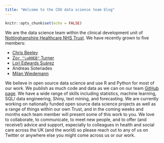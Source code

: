 ```yaml
---
title: "Welcome to the CDU data science team blog"
---
```


```r

knitr::opts_chunk$set(echo = FALSE)

```

We are the data science team within the clinical development unit of [Nottinghamshire Healthcare NHS Trust](https://www.nottinghamshirehealthcare.nhs.uk/). We have recently grown to five members:

* [Chris Beeley](https://twitter.com/ChrisBeeley)
* [Zo`r "\u00EB"` Turner](https://twitter.com/Letxuga007)
* [Lori Edwards Suárez](https://twitter.com/Lori_E_S_)
* Andreas Soteriades
* [Milan Wiedemann](https://twitter.com/milanwiedemann)

We believe in open source data science and use R and Python for most of our work. We publish as much code and data as we can on our team [GitHub page](https://github.com/CDU-data-science-team). We have a wide range of skills including statistics, machine learning, SQL/ data engineering, Shiny, text mining, and forecasting. We are currently working on nationally funded open source data science projects as well as a range of things within our own Trust, and in the coming weeks and months each team member will present some of this work to you. We love to collaborate, to communicate, to meet new people, and to offer (and receive!) advice and support, especially to colleagues in health and social care across the UK (and the world) so please reach out to any of us on Twitter or anywhere else you might come across us or our work.
